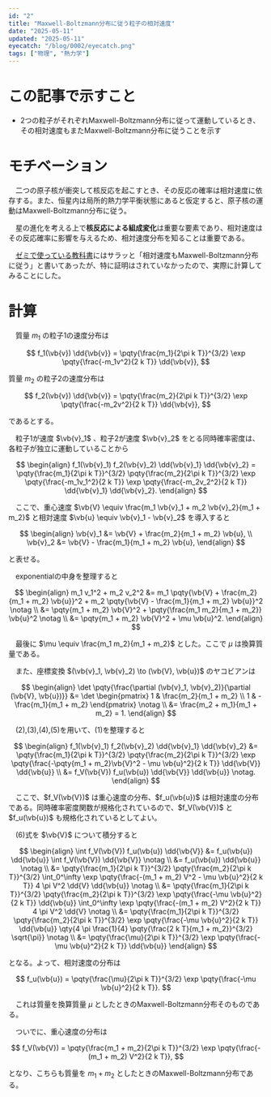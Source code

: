 ```yaml
---
id: "2"
title: "Maxwell-Boltzmann分布に従う粒子の相対速度"
date: "2025-05-11"
updated: "2025-05-11"
eyecatch: "/blog/0002/eyecatch.png"
tags: ["物理", "熱力学"]
---
```


# この記事で示すこと

- 2つの粒子がそれぞれMaxwell-Boltzmann分布に従って運動しているとき、その相対速度もまたMaxwell-Boltzmann分布に従うことを示す

# モチベーション

　二つの原子核が衝突して核反応を起こすとき、その反応の確率は相対速度に依存する。また、恒星内は局所的熱力学平衡状態にあると仮定すると、原子核の運動はMaxwell-Boltzmann分布に従う。

　星の進化を考える上で**核反応による組成変化**は重要な要素であり、相対速度はその反応確率に影響を与えるため、相対速度分布を知ることは重要である。

　[ゼミで使っている教科書](https://www.amazon.co.jp/Introduction-Theory-Stellar-Structure-Evolution/dp/0521866049)にはサラッと「相対速度もMaxwell-Boltzmann分布に従う」と書いてあったが、特に証明はされていなかったので、実際に計算してみることにした。

# 計算

　質量 $m_1$ の粒子1の速度分布は

$$
f_1(\vb{v}) \dd{\vb{v}} = \pqty{\frac{m_1}{2\pi k T}}^{3/2} \exp \pqty{\frac{-m_1v^2}{2 k T}} \dd{\vb{v}},
$$

質量 $m_2$ の粒子2の速度分布は

$$
f_2(\vb{v}) \dd{\vb{v}} = \pqty{\frac{m_2}{2\pi k T}}^{3/2} \exp \pqty{\frac{-m_2v^2}{2 k T}} \dd{\vb{v}},
$$

であるとする。

　粒子1が速度 $\vb{v}_1$ 、粒子2が速度 $\vb{v}_2$ をとる同時確率密度は、各粒子が独立に運動していることから

$$
\begin{align}
f_1(\vb{v}_1) f_2(\vb{v}_2) \dd{\vb{v}_1} \dd{\vb{v}_2} = \pqty{\frac{m_1}{2\pi k T}}^{3/2} \pqty{\frac{m_2}{2\pi k T}}^{3/2} \exp \pqty{\frac{-m_1v_1^2}{2 k T}} \exp \pqty{\frac{-m_2v_2^2}{2 k T}} \dd{\vb{v}_1} \dd{\vb{v}_2}.
\end{align}
$$

　ここで、重心速度 $\vb{V} \equiv \frac{m_1 \vb{v}_1 + m_2 \vb{v}_2}{m_1 + m_2}$ と相対速度 $\vb{u} \equiv \vb{v}_1 - \vb{v}_2$ を導入すると

$$
\begin{align}
\vb{v}_1 &= \vb{V} + \frac{m_2}{m_1 + m_2} \vb{u}, \\
\vb{v}_2 &= \vb{V} - \frac{m_1}{m_1 + m_2} \vb{u},
\end{align}
$$

と表せる。

　exponentialの中身を整理すると

$$
\begin{align}
m_1 v_1^2 + m_2 v_2^2 &= m_1 \pqty{\vb{V} + \frac{m_2}{m_1 + m_2} \vb{u}}^2 + m_2 \pqty{\vb{V} - \frac{m_1}{m_1 + m_2} \vb{u}}^2 \notag \\ 
&= \pqty{m_1 + m_2} \vb{V}^2 + \pqty{\frac{m_1 m_2}{m_1 + m_2}} \vb{u}^2 \notag \\
&= \pqty{m_1 + m_2} \vb{V}^2 + \mu \vb{u}^2.
\end{align}
$$

　最後に $\mu \equiv \frac{m_1 m_2}{m_1 + m_2}$ とした。ここで $\mu$ は換算質量である。

　また、座標変換 $(\vb{v}_1, \vb{v}_2) \to (\vb{V}, \vb{u})$ のヤコビアンは

$$
\begin{align}
\det \pqty{\frac{\partial (\vb{v}_1, \vb{v}_2)}{\partial (\vb{V}, \vb{u})}} &= \det \begin{pmatrix}
1 & \frac{m_2}{m_1 + m_2} \\
1 & -\frac{m_1}{m_1 + m_2}
\end{pmatrix}  \notag \\
&= \frac{m_2 + m_1}{m_1 + m_2} = 1.
\end{align}
$$

　(2),(3),(4),(5)を用いて、(1)を整理すると

$$
\begin{align}
f_1(\vb{v}_1) f_2(\vb{v}_2) \dd{\vb{v}_1} \dd{\vb{v}_2} &= \pqty{\frac{m_1}{2\pi k T}}^{3/2} \pqty{\frac{m_2}{2\pi k T}}^{3/2} \exp \pqty{\frac{-\pqty{m_1 + m_2}\vb{V}^2 - \mu \vb{u}^2}{2 k T}} \dd{\vb{V}} \dd{\vb{u}} \\ 
&= f_V(\vb{V}) f_u(\vb{u}) \dd{\vb{V}} \dd{\vb{u}} \notag.
\end{align}
$$

　ここで、$f_V(\vb{V})$ は重心速度の分布、$f_u(\vb{u})$ は相対速度の分布である。同時確率密度関数が規格化されているので、$f_V(\vb{V})$ と $f_u(\vb{u})$ も規格化されているとしてよい。

　(6)式を $\vb{V}$ について積分すると

$$
\begin{align}
\int f_V(\vb{V}) f_u(\vb{u}) \dd{\vb{V}} &= f_u(\vb{u}) \dd{\vb{u}} \int f_V(\vb{V}) \dd{\vb{V}} \notag \\
&= f_u(\vb{u}) \dd{\vb{u}} \notag \\
&= \pqty{\frac{m_1}{2\pi k T}}^{3/2} \pqty{\frac{m_2}{2\pi k T}}^{3/2} \int_0^\infty \exp \pqty{\frac{-(m_1 + m_2) V^2 - \mu \vb{u}^2}{2 k T}} 4 \pi V^2 \dd{V} \dd{\vb{u}} \notag \\
&= \pqty{\frac{m_1}{2\pi k T}}^{3/2} \pqty{\frac{m_2}{2\pi k T}}^{3/2} \exp \pqty{\frac{-\mu \vb{u}^2}{2 k T}}  \dd{\vb{u}} \int_0^\infty \exp \pqty{\frac{-(m_1 + m_2) V^2}{2 k T}} 4 \pi V^2 \dd{V} \notag \\
&= \pqty{\frac{m_1}{2\pi k T}}^{3/2} \pqty{\frac{m_2}{2\pi k T}}^{3/2} \exp \pqty{\frac{-\mu \vb{u}^2}{2 k T}}  \dd{\vb{u}} \qty{4 \pi \frac{1}{4} \pqty{\frac{2 k T}{m_1 + m_2}}^{3/2} \sqrt{\pi}} \notag \\
&= \pqty{\frac{\mu}{2\pi k T}}^{3/2} \exp \pqty{\frac{-\mu \vb{u}^2}{2 k T}}  \dd{\vb{u}} 
\end{align}
$$ 

となる。よって、相対速度の分布は

$$
f_u(\vb{u}) = \pqty{\frac{\mu}{2\pi k T}}^{3/2} \exp \pqty{\frac{-\mu \vb{u}^2}{2 k T}}.
$$

　これは質量を換算質量 $\mu$ としたときのMaxwell-Boltzmann分布そのものである。

　ついでに、重心速度の分布は

$$
f_V(\vb{V}) = \pqty{\frac{m_1 + m_2}{2\pi k T}}^{3/2} \exp \pqty{\frac{-(m_1 + m_2) V^2}{2 k T}},
$$

となり、こちらも質量を $m_1 + m_2$ としたときのMaxwell-Boltzmann分布である。